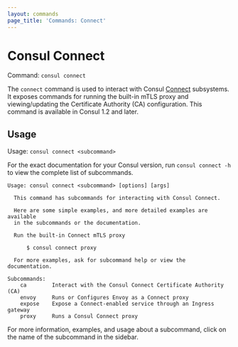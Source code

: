 ```yaml
---
layout: commands
page_title: 'Commands: Connect'
---
```


# Consul Connect

Command: `consul connect`

The `connect` command is used to interact with Consul
[Connect](/docs/connect/intentions) subsystems. It exposes commands for
running the built-in mTLS proxy and viewing/updating the Certificate Authority
(CA) configuration. This command is available in Consul 1.2 and later.

## Usage

Usage: `consul connect <subcommand>`

For the exact documentation for your Consul version, run `consul connect -h` to view
the complete list of subcommands.

```text
Usage: consul connect <subcommand> [options] [args]

  This command has subcommands for interacting with Consul Connect.

  Here are some simple examples, and more detailed examples are available
  in the subcommands or the documentation.

  Run the built-in Connect mTLS proxy

      $ consul connect proxy

  For more examples, ask for subcommand help or view the documentation.

Subcommands:
    ca        Interact with the Consul Connect Certificate Authority (CA)
    envoy     Runs or Configures Envoy as a Connect proxy
    expose    Expose a Connect-enabled service through an Ingress gateway
    proxy     Runs a Consul Connect proxy
```

For more information, examples, and usage about a subcommand, click on the name
of the subcommand in the sidebar.
